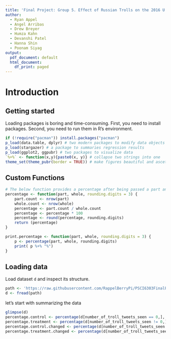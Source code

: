 ```yaml
---
title: 'Final Project: Group 5. Effect of Russian Trolls on the 2016 U.S. Presidential election.'
author:
  - Ryan Appel
  - Angel Arribas
  - Drew Breyer
  - Humza Kahn
  - Devanshi Patel
  - Hanna Shin
  - Poonam Siyag
output:
  pdf_document: default
  html_document:
    df_print: paged
---
```

# Introduction
## Getting started

Loading packages is boring and time-consuming. First, you need to install packages. Second, you need to run them in R's environment.
```r
if (!require("pacman")) install.packages("pacman")
p_load(data.table, dplyr) # two modern packages to modify data objects in R
p_load(stargazer) # a package to summaries regression results 
p_load(ggplot2, ggpubr) # two packages to visualize data
`%+%` <- function(x,y){paste0(x, y)} # collapse two strings into one
theme_set(theme_pubr(border = TRUE)) # make figures beautiful and ascetic by default
```

## Custom Functions

```r
# The below function provides a percentage after being passed a part and whole data.table
percentage <- function(part, whole, rounding.digits = 3) {
    part.count <- nrow(part)
    whole.count <- nrow(whole)
    percentage <- part.count / whole.count
    percentage <- percentage * 100
    percentage <- round(percentage, rounding.digits)
    return (percentage)
}

print.percentage <- function(part, whole, rounding.digits = 3) {
    p <- percentage(part, whole, rounding.digits)
    print( p %+% "%")
}
```

## Loading data
Load dataset `d` and inspect its structure.
```r
path <- 'https://raw.githubusercontent.com/RappelBerryPi/PSCI6303FinalProject/main/0-data/experiment_data.csv'
d <- fread(path)
```

let's start with summarizing the data
```r
glimpse(d)
percentage.control <- percentage(d[number_of_troll_tweets_seen == 0,], d)
percentage.treatment <- percentage(d[number_of_troll_tweets_seen != 0,], d)
percentage.control.changed <- percentage(d[number_of_troll_tweets_seen == 0 & `2024_voting_plan` != general_voting_preference], d[number_of_troll_tweets_seen == 0,])
percentage.treatment.changed <- percentage(d[number_of_troll_tweets_seen != 0 & `2024_voting_plan` != general_voting_preference], d[number_of_troll_tweets_seen != 0,])
```
